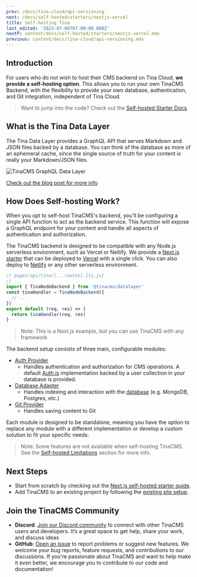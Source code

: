 ```yaml
---
prev: /docs/tina-cloud/api-versioning
next: /docs/self-hosted/starters/nextjs-vercel
title: Self-hosting Tina
last_edited: '2023-07-06T07:00:00.000Z'
nextP: content/docs/self-hosted/starters/nextjs-vercel.mdx
previous: content/docs/tina-cloud/api-versioning.mdx
---
```


## Introduction

For users who do not wish to host their CMS backend on Tina Cloud, **we provide a self-hosting option**. This allows you to run your own TinaCMS Backend, with the flexibility to provide your own database, authentication, and Git integration, independent of Tina Cloud.

> Want to jump into the code? Check out the [Self-hosted Starter Docs](/docs/self-hosted/starters/nextjs-vercel/).

## What is the Tina Data Layer

The Tina Data Layer provides a GraphQL API that serves Markdown and JSON files backed by a database. You can think of the database as more of an ephemeral cache, since the single source of truth for your content is really your Markdown/JSON files.

![TinaCMS GraphQL Data Layer](https://res.cloudinary.com/forestry-demo/image/upload/v1675375259/tinacms-data-layer_geyrv8.png "TinaCMS Data Layer")

[Check out the blog post for more info](/blog/self-hosted-datalayer/)

## How Does Self-hosting Work?

When you opt to self-host TinaCMS's backend, you'll be configuring a single API function to act as the backend service. This function will expose a GraphQL endpoint for your content and handle all aspects of authentication and authorization.

The TinaCMS backend is designed to be compatible with any Node.js serverless environment, such as Vercel or Netlify. We provide a [Next.js starter](/docs/self-hosted/starters/nextjs-vercel) that can be deployed to [Vercel](https://vercel.com/) with a single click. You can also deploy to [Netlify](https://www.netlify.com/) or any other serverless environment.

```js
// pages/api/tina/[...routes].{ts,js}
// ...
import { TinaNodeBackend } from '@tinacms/datalayer'
const tinaHandler = TinaNodeBackend({
  // ...
})
export default (req, res) => {
  return tinaHandler(req, res)
}
```

> Note: This is a Next.js example, but you can use TinaCMS with any framework.

The backend setup consists of three main, configurable modules:

* [Auth Provider](/docs/reference/self-hosted/auth-provider/overview)
  * Handles authentication and authorization for CMS operations. A default [Auth.js](/docs/reference/self-hosted/auth-provider/authjs) implementation backed by a user collection in your database is provided.
* [Database Adapter](/docs/reference/self-hosted/database-adapter/overview)
  * Handles indexing and interaction with the [database](/docs/tina-cloud/faq/#why-do-i-need-a-database-when-using-markdown) (e.g. MongoDB, Postgres, etc.)
* [Git Provider](/docs/reference/self-hosted/git-provider/overview)
  * Handles saving content to Git

Each module is designed to be standalone, meaning you have the option to replace any module with a different implementation or develop a custom solution to fit your specific needs.

> Note: Some features are not available when self-hosting TinaCMS. See the [Self-hosted Limitations](/docs/tina-cloud/faq/#features-unavailable-in-self-hosted-tina-compared-to-tina-cloud) section for more info.

## Next Steps

* Start from scratch by checking out the [Next.js self-hosted starter guide](/docs/self-hosted/starters/nextjs-vercel/).
* Add TinaCMS to an existing project by following the [existing site setup](/docs/self-hosted/existing-site/).

## Join the TinaCMS Community

* **Discord**: [Join our Discord community](https://discord.com/invite/zumN63Ybpf) to connect with other TinaCMS users and developers. It’s a great space to get help, share your work, and discuss ideas
* **GitHub**: [Open an issue](https://github.com/tinacms/tinacms/issues/new/choose) to report problems or suggest new features. We welcome your bug reports, feature requests, and contributions to our discussions. If you're passionate about TinaCMS and want to help make it even better, we encourage you to contribute to our code and documentation!
